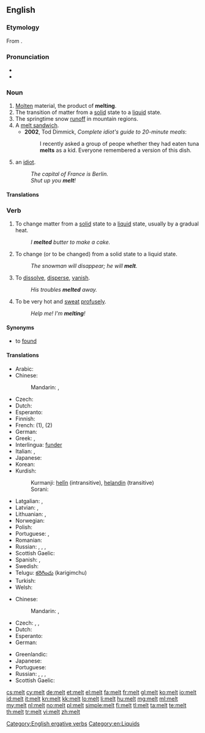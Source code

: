 {{also|mélt}}
==English==

===Etymology===
From {{etyl|ang}} {{term|meltan|lang=ang}}.

===Pronunciation===
* {{audio|en-us-melt.ogg|Audio (US)}}
* {{rhymes|ɛlt}}

===Noun===
{{en-noun|s|-}}

# [[molten|Molten]] material, the product of '''melting'''.
# The transition of matter from a [[solid]] state to a [[liquid]] state.
# The springtime snow [[runoff]] in mountain regions.
# A [[melt sandwich]].
#* '''2002''', Tod Dimmick, ''Complete idiot's guide to 20-minute meals‎'':
#*: I recently asked a group of peope whether they had eaten tuna '''melts''' as a kid. Everyone remembered a version of this dish.
# {{UK|slang}} an [[idiot]].
#: ''The capital of France is Berlin.''
#: ''Shut up you '''melt'''!''

====Translations====

===Verb===
{{en-verb|melts|melting|'''[[melted]]''' or rarely '''[[molt]]'''|'''[[melted]]''' or '''[[molten]]'''}}

# {{transitive}} To change matter from a [[solid]] state to a [[liquid]] state, usually by a gradual heat.
#: ''I '''melted''' butter to make a cake.''
# {{intransitive|ergative}} To change (or to be changed) from a solid state to a liquid state.
#: ''The snowman will disappear; he will '''melt'''.''
# {{intransitive|figuratively|colloquial}} To [[dissolve]], [[disperse]], [[vanish]].
#: ''His troubles '''melted''' away.''
# {{intransitive|colloquial}} To be very hot and [[sweat]] [[profuse]]ly.
#: ''Help me! I'm '''melting'''!''

====Synonyms====
* {{sense|change from solid to liquid}} to [[found#Etymology 3|found]]

====Translations====
{{trans-top|to change from a solid to a liquid}}
* Arabic: {{t|ar|انصهر|tr=inSáhara|sc=Arab}}
* Chinese:
*: Mandarin: {{qualifier|snow, ice}} {{t|zh|融化|tr=rónghuà|sc=Hani}}, {{qualifier|metal}} {{t|zh|熔化|tr=rónghuà|sc=Hani}}
* Czech: {{t-|cs|tavit}}
* Dutch: {{t+|nl|smelten}}
* Esperanto: {{t+|eo|fandi|xs=Esperanto}}
* Finnish: {{t+|fi|sulaa}}
* French: {{t+|fr|fondre}} (1), {{t|fr|se dissoudre}} (2)
* German: {{t+|de|schmelzen}}
* Greek: {{t+|el|τήκω}}, {{t|el|λίωνω}}
* Interlingua: [[funder]]
* Italian: {{t+|it|sciogliere}}, {{t+|it|fondere}}
* Japanese: {{t|ja|溶ける|tr=とける, tokeru|sc=Jpan}}
* Korean: {{t|ko|녹다|tr=nokda|sc=Kore}}
* Kurdish:
*: Kurmanji: [[helîn]] (intransitive), [[helandin]] (transitive)
*: Sorani: {{t|ku|توانه‌وه‌|tr=twAnawa|sc=ku-Arab}}
{{trans-mid}}
* Latgalian: {{qualifier|snow, ice, butter}} {{tø|ltg|laistīs}}, {{qualifier|metal}} {{tø|ltg|laydinuot}}
* Latvian: {{t|lv|kust}}, {{t|lv|kausēt}}
* Lithuanian: {{t|lt|tirpti}}, {{t|lt|leistis}}
* Norwegian: {{t+|no|smelte}}
* Polish: {{t-|pl|topić}}
* Portuguese: {{t+|pt|derreter}}, {{t+|pt|fundir}}
* Romanian: {{t+|ro|topi}}
* Russian: {{qualifier|snow, ice, butter, hope}} {{t|ru|таять|tr=tájat’}} {{impf}}, {{t|ru|растаять|tr=rastájat’|sc=Cyrl}} {{pf.}}, {{qualifier|metal, plastic}} {{t|ru|плавиться|tr=plávit’sja}} {{impf}}, {{t|ru|расплавиться|tr=rasplávit’sja|sc=Cyrl}} {{pf.}}
* Scottish Gaelic: {{t-|gd|leagh|xs=Scottish Gaelic}}
* Spanish: {{t-|es|derretir}}, {{t|es|derretirse}}
* Swedish: {{t+|sv|smälta}}
* Telugu: [[కరిగించు]] (karigimchu)
* Turkish: {{t|tr|erimek}}
* Welsh: {{t|cy|toddi}}
{{trans-bottom}}

{{trans-top|to change or be changed from a solid to a liquid}}
* Chinese:
*: Mandarin: {{t|zh|使融化|tr=shǐ rónghuà|sc=Hani}}, {{t|zh|使熔化|tr=shǐ rónghuà|sc=Hani}}
* Czech: {{t|cs|tát}}, {{t|cs|roztávat}}, {{t|cs|roztát}}
* Dutch: {{t|nl|smelten}}
* Esperanto: {{t-|eo|fandiĝi|xs=Esperanto}}
* German: {{t|de|zum Schmelzen bringen}}
{{trans-mid}}
* Greenlandic: {{t|kl|aattoq}}
* Japanese: {{t|ja|溶かす|tr=とかす, tokasu|sc=Jpan}}
* Portuguese: {{t|pt|melt|f}}
* Russian: {{t|ru|растапливать|tr=rastáplivat'|sc=Cyrl}} {{impf}}, {{t|ru|растопить|tr=rastopít'|sc=Cyrl}} {{pf.}}, {{t|ru|расплавлять|tr=rasplavlját'|sc=Cyrl}} {{impf}}, {{t|ru|расплавить|tr=rasplávit’|sc=Cyrl}} {{pf.}}
* Scottish Gaelic: {{t-|gd|leagh|xs=Scottish Gaelic}}
{{trans-bottom}}

[[Category:English ergative verbs]]
[[Category:en:Liquids]]

[[cs:melt]]
[[cy:melt]]
[[de:melt]]
[[et:melt]]
[[el:melt]]
[[fa:melt]]
[[fr:melt]]
[[gl:melt]]
[[ko:melt]]
[[io:melt]]
[[id:melt]]
[[it:melt]]
[[kn:melt]]
[[kk:melt]]
[[lo:melt]]
[[li:melt]]
[[hu:melt]]
[[mg:melt]]
[[ml:melt]]
[[my:melt]]
[[nl:melt]]
[[no:melt]]
[[pl:melt]]
[[simple:melt]]
[[fi:melt]]
[[tl:melt]]
[[ta:melt]]
[[te:melt]]
[[th:melt]]
[[tr:melt]]
[[vi:melt]]
[[zh:melt]]